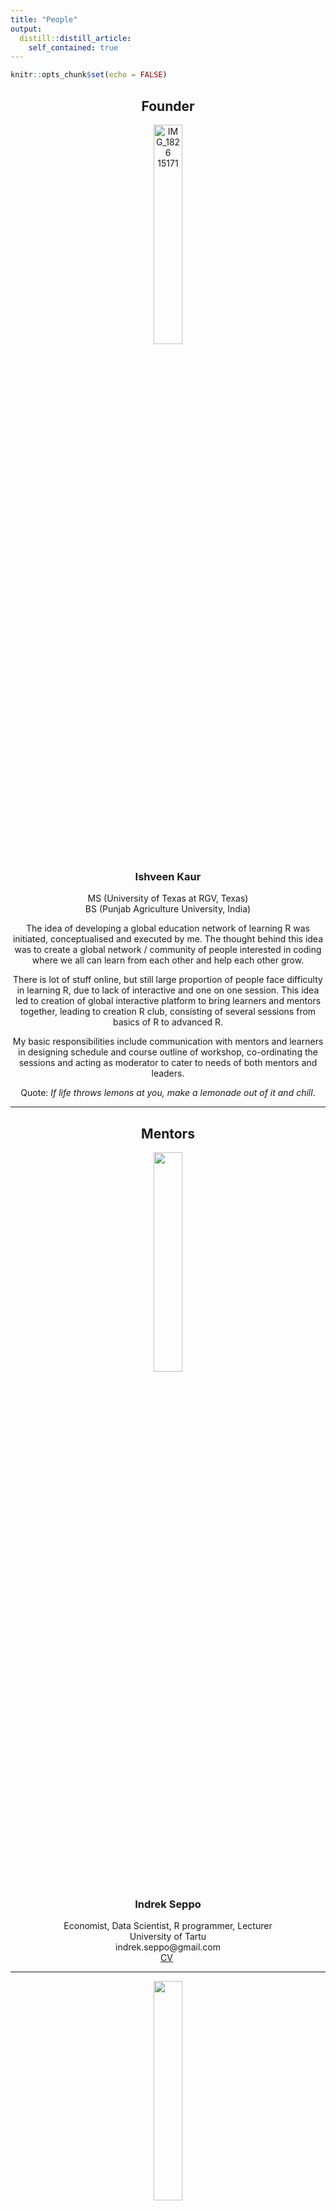 ```yaml
---
title: "People"
output: 
  distill::distill_article:
    self_contained: true
---
```


```r
knitr::opts_chunk$set(echo = FALSE)
```

<center>

## Founder

![IMG_1826 15171](https://user-images.githubusercontent.com/109856021/180665293-36ee4b6d-ce20-43cc-a5a7-8d2ab4ad6581.jpg){width="30%"}\

### Ishveen Kaur\
MS (University of Texas at RGV, Texas)\
BS (Punjab Agriculture University, India)\

The idea of developing a global education network of learning R was initiated, conceptualised and executed by me. The thought behind this idea was to create a global network / community of people interested in coding where we all can learn from each other and help each other grow.\

There is lot of stuff online, but still large proportion of people face difficulty in learning R, due to lack of interactive and one on one session. This idea led to creation of global interactive platform to bring learners and mentors together, leading to creation R club, consisting of several sessions from basics of R to advanced R.\

My basic responsibilities include communication with mentors and learners in designing schedule and course outline of workshop, co-ordinating the sessions and acting as moderator to cater to needs of both mentors and leaders.\

Quote: *If life throws lemons at you, make a lemonade out of it and chill*.


***

## Mentors

![](assets/images/indrek.jpg){width="30%"}\

### Indrek Seppo\
Economist, Data Scientist, R programmer, Lecturer\
University of Tartu\
indrek.seppo@gmail.com\
[CV](R_Eng_2020/CV_IndrekSeppo_eng.pdf)\  

***

![](assets/images/female.png){width="30%"}\

### Tessa Ruth\

Ph.D student\
University of Queensland\
Australia\
tessc@live.com.au\

My name is Tessa Clarkson, I am a PhD Candidate at the University of Queensland, Australia. I have an interest in social cognition, memory, the self, and ownership. I am a self taught R coder and use R for behavioural data analysis and visualisation.\

***

![293470166_1757033561312614_4839995128882907263_n](https://user-images.githubusercontent.com/109856021/180665019-b5232d70-e025-480d-a4c7-c45fc96abb03.jpg){width="30%"}\

### Faustino Delgado Camacho\
Genotypic Data Analyst\
\
Mexico\
faustdelcam@gmail.com\
Genotypic Data Analyst at CIMMYT (CGIAR)

Biotechnologist/ Bioinformatician with vast experience in QC/Curation, analysis and management of genotypic and phenotypic data from Wheat and Maize.I also have experience with LIMS and GIS data.My main programming language of expertise is R, although I also use SQL and Python very frequently\
***

![](assets/images/elijah.png){width="30%"}\

### Elijah Appiah\
Ghana\
Economist by profession, and passionate about Data Science and AI.\

*Technical Skills*: Excel, SPSS, Stata, Eviews, Python, R, Tableau, Power BI, Google, TensorFlow.\

*Skills in R*: Basics in R, Data Types and Structures, Data Manipulation and Wrangling, Statistical Analysis, Tidyverse, Tidymodels for Machine Learning, Blogdown, Markdown, Shiny Web Applications, Time Series Analysis.\

appiahelijah497897@gmail.com\

</center>


## Webmasters {.appendix}

```r
library(fontawesome)
```

:::::: {style="display: flex; "}

::: {.column width="25%"}

![](assets/images/profile.png){width="80%"}

:::

::: {.column width="75%}

#### KAMARUL ARIFFIN MANSOR\
Designation: Senior Lecturer (Applied Statistics)\
Affiliation: MARA University of Technology, Malaysia\
Email: kamarul.ariffin.167118@gmail.com\
<a href="https://ariff118.github.io/kamansor.github.io/" target="_blank">`r fa("globe")` Website</a>\
<a href="https://www.youtube.com/channel/UC0I84XPicEYcCDZ1XDIPF4A/" target="_blank">``r fa("youtube")` YouTube</a>\

<!-- [`r fa("globe")` Website](https://ariff118.github.io/kamansor.github.io/)\ -->
<!-- [`r fa("youtube")` YouTube](https://www.youtube.com/channel/UC0I84XPicEYcCDZ1XDIPF4A/)\ -->


:::

::::::


